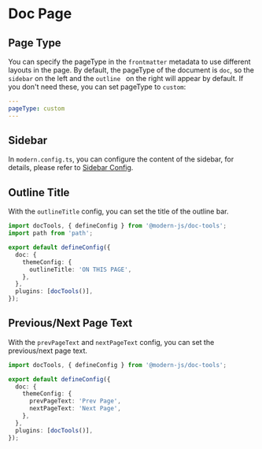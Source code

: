# Doc Page

## Page Type

You can specify the pageType in the `frontmatter` metadata to use different layouts in the page. By default, the pageType of the document is `doc`, so the `sidebar` on the left and the `outline ` on the right will appear by default. If you don't need these, you can set pageType to `custom`:

```yaml
---
pageType: custom
---
```

## Sidebar

In `modern.config.ts`, you can configure the content of the sidebar, for details, please refer to [Sidebar Config](/api/config-theme#sidebar).

## Outline Title

With the `outlineTitle` config, you can set the title of the outline bar.

```ts title="modern.config.ts"
import docTools, { defineConfig } from '@modern-js/doc-tools';
import path from 'path';

export default defineConfig({
  doc: {
    themeConfig: {
      outlineTitle: 'ON THIS PAGE',
    },
  },
  plugins: [docTools()],
});
```

## Previous/Next Page Text

With the `prevPageText` and `nextPageText` config, you can set the previous/next page text.

```ts title="modern.config.ts"
import docTools, { defineConfig } from '@modern-js/doc-tools';

export default defineConfig({
  doc: {
    themeConfig: {
      prevPageText: 'Prev Page',
      nextPageText: 'Next Page',
    },
  },
  plugins: [docTools()],
});
```
